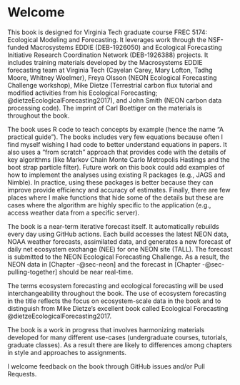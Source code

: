 # Welcome {.unnumbered}

This book is designed for Virginia Tech graduate course FREC 5174: Ecological Modeling and Forecasting. It leverages work through the NSF-funded Macrosystems EDDIE (DEB-1926050) and Ecological Forecasting Initiative Research Coordination Network (DEB-1926388) projects. It includes training materials developed by the Macrosystems EDDIE forecasting team at Virginia Tech (Cayelan Carey, Mary Lofton, Tadhg Moore, Whitney Woelmer), Freya Olsson (NEON Ecological Forecasting Challenge workshop), Mike Dietze (Terrestrial carbon flux tutorial and modified activities from his Ecological Forecasting; @dietzeEcologicalForecasting2017), and John Smith (NEON carbon data processing code). The imprint of Carl Boettiger on the materials is throughout the book.

The book uses R code to teach concepts by example (hence the name "A practical guide"). The books includes very few equations because often I find myself wishing I had code to better understand equations in papers. It also uses a "from scratch" approach that provides code with the details of key algorithms (like Markov Chain Monte Carlo Metropolis Hastings and the boot strap particle filter). Future work on this book could add examples of how to implement the analyses using existing R packages (e.g., JAGS and Nimble). In practice, using these packages is better because they can improve provide efficiency and accuracy of estimates. Finally, there are few places where I make functions that hide some of the details but these are cases where the algorithm are highly specific to the application (e.g., access weather data from a specific server).

The book is a near-term iterative forecast itself. It automatically rebuilds every day using GitHub actions. Each build accesses the latest NEON data, NOAA weather forecasts, assimilated data, and generates a new forecast of daily net ecosystem exchange (NEE) for one NEON site (TALL). The forecast is submitted to the NEON Ecological Forecasting Challenge. As a result, the NEON data in [Chapter -@sec-neon] and the forecast in [Chapter -@sec-pulling-together] should be near real-time.

The terms ecosystem forecasting and ecological forecasting will be used interchangeability throughout the book. The use of ecosystem forecasting in the title reflects the focus on ecosystem-scale data in the book and to distinguish from Mike Dietze's excellent book called Ecological Forecasting @dietzeEcologicalForecasting2017.

The book is a work in progress that involves harmonizing materials developed for many different use-cases (undergraduate courses, tutorials, graduate classes). As a result there are likely to differences among chapters in style and approaches to assignments.

I welcome feedback on the book through GitHub issues and/or Pull Requests.
